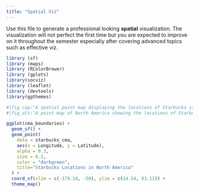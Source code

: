```yaml
---
title: "Spatial Viz"
---
```


Use this file to generate a professional looking **spatial** visualization.  The visualization will not perfect the first time but you are expected to improve on it throughout the semester especially after covering advanced topics such as effective viz.
```r
library (sf)
library (maps)
library (RColorBrewer)
library (gplots)
library(socviz)
library (leaflet)
library (devtools)
library(ggthemes)
```

```r
#|fig_cap:"A spatial point map displaying the locations of Starbucks stores across North America. The distribution highlights store density in urban centers and major metropolitan areas."
#|fig_alt:"A point map of North America showing the locations of Starbucks stores. Densely clustered points appear in major cities, with sparser distribution in rural areas. Another key takeaway is that there are more concentrated in the United States than Canada or Mexico. The map provides a visual representation of Starbucks' geographic presence across the continent. Data is from starbucks https://mac-stat.github.io/data/starbucks.csv".

ggplot(cma_boundaries) + 
  geom_sf() + 
  geom_point(
    data = starbucks_cma,
    aes(x = Longitude, y = Latitude),
    alpha = 0.3,
    size = 0.2,
    color = "darkgreen", 
    title="Starbucks Locations in North America"
  ) +
  coord_sf(xlim = c(-179.14, -50), ylim = c(14.54, 83.11)) +
  theme_map()
```

